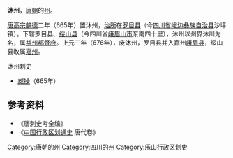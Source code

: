 '''沐州'''，[[唐朝|唐朝]]的[[州|州]]。

[[唐高宗|唐高宗]][[麟德|麟德]]二年（665年）置沐州，[[治所|治所]]在[[罗目县|罗目县]]（今[[四川省|四川省]][[峨边彝族自治县|峨边彝族自治县]]沙坪镇）。下辖罗目县、[[绥山县|绥山县]]（今四川省[[峨眉山市|峨眉山市]]东南四十里），沐州以州界沐川为名，属[[益州都督府|益州都督府]]。上元三年（676年），废沐州，罗目县并入嘉州[[峨眉县|峨眉县]]，绥山县改属[[嘉州|嘉州]]。 
;沐州刺史
*[[臧操|臧操]]（665年）
== 参考资料 ==
*《唐刺史考全编》
*《[[中国行政区划通史|中国行政区划通史]] 唐代卷》

[[Category:唐朝的州|Category:唐朝的州]]
[[Category:四川的州|Category:四川的州]]
[[Category:乐山行政区划史|Category:乐山行政区划史]]